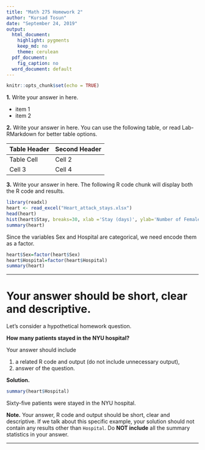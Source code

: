 ```yaml
---
title: "Math 275 Homework 2"
author: "Kursad Tosun"
date: "September 24, 2019"
output:
  html_document:
    highlight: pygments
    keep_md: no
    theme: cerulean
  pdf_document:
    fig_caption: no
  word_document: default
---
```


```r
knitr::opts_chunk$set(echo = TRUE)
```

**1.** Write your answer in here.

* item 1
* item 2

**2.**  Write your answer in here. You can use the following table, or read Lab-RMarkdown for better table options.

Table Header | Second Header  
------------- | -------------  
Table Cell | Cell 2   
Cell 3 | Cell 4    

**3.**  Write your answer in here. The following R code chunk will display both the R code and results.   

```r
library(readxl)
heart <- read_excel("Heart_attack_stays.xlsx")
head(heart)
hist(heart$Stay, breaks=30, xlab ='Stay (days)', ylab='Number of Female Patients', main='')
summary(heart)
```

Since the variables Sex and Hospital are categorical, we need encode them as a factor.  
```r
heart$Sex=factor(heart$Sex)
heart$Hospital=factor(heart$Hospital)
summary(heart)
```

***
# Your answer should be short, clear and descriptive.

Let's consider a hypothetical homework question. 

**How many patients stayed in the NYU hospital?**

Your answer should include

1. a related R code and output (do not include unnecessary output), 
2. answer of the question.

**Solution.**
```r
summary(heart$Hospital)
```

Sixty-five patients were stayed in the NYU hospital.



**Note.** Your answer, R code and output should be short, clear and descriptive. If we talk about this specific example, your solution should not contain any results other than `Hospital`. Do **NOT include**  all the summary statistics in your answer. 

***


